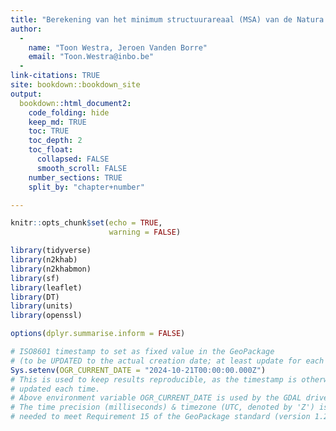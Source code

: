 ```yaml
---
title: "Berekening van het minimum structuurareaal (MSA) van de Natura 2000 boshabitattypen"
author: 
  -
    name: "Toon Westra, Jeroen Vanden Borre"
    email: "Toon.Westra@inbo.be"
  -
link-citations: TRUE
site: bookdown::bookdown_site
output:
  bookdown::html_document2:
    code_folding: hide
    keep_md: TRUE
    toc: TRUE
    toc_depth: 2
    toc_float:
      collapsed: FALSE
      smooth_scroll: FALSE
    number_sections: TRUE
    split_by: "chapter+number"

---
```


```r
knitr::opts_chunk$set(echo = TRUE,
                      warning = FALSE)

library(tidyverse)
library(n2khab)
library(n2khabmon)
library(sf)
library(leaflet)
library(DT)
library(units)
library(openssl)

options(dplyr.summarise.inform = FALSE)

# ISO8601 timestamp to set as fixed value in the GeoPackage 
# (to be UPDATED to the actual creation date; at least update for each version):
Sys.setenv(OGR_CURRENT_DATE = "2024-10-21T00:00:00.000Z")
# This is used to keep results reproducible, as the timestamp is otherwise
# updated each time.
# Above environment variable OGR_CURRENT_DATE is used by the GDAL driver.
# The time precision (milliseconds) & timezone (UTC, denoted by 'Z') is
# needed to meet Requirement 15 of the GeoPackage standard (version 1.2.1 & 1.3).
```

